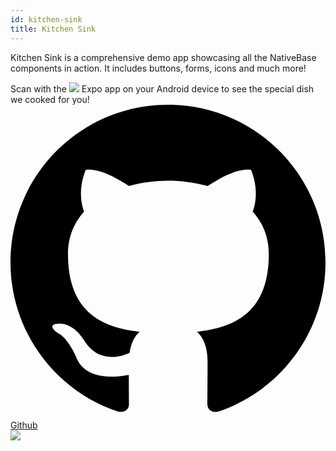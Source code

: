 ```yaml
---
id: kitchen-sink
title: Kitchen Sink
---
```




<div className="tailwind">
  <div className="m-0">
    <div className="p-0 mb-12">
      <p>
        Kitchen Sink is a comprehensive demo app showcasing all the NativeBase
        components in action. It includes buttons, forms, icons and much more!
      </p>
      <div className="flex flex-col px-0 py-1  rounded-lg md:flex-row gap-y-10">
        <div className="w-full md:w-3/4">
          <div>
            Scan with the
            <span>
              <img src="/img/expo-icon.svg"/>
            </span>
            Expo app on your Android device to see the special dish we cooked
            for you!
          </div>
          <div>
            <a
              className={`flex items-center justify-center w-full px-5 py-3 mt-6 bg-transparent font-medium no-underline rounded md:flex-none md:w-48 ${
                true ? 'bg-indigo-500' : 'bg-gray-900'
              }`}
              href="https://github.com/nativebase/kitchen-sink"
            >
              <span className="mr-5 -mb-2">
                <svg
                  className="w-6 h-6 text-gray-100 fill-current"
                  viewBox="0 0 16 16"
                >
                  <path
                    fillRule="evenodd"
                    clipRule="evenodd"
                    d="M8 0C3.58 0 0 3.58 0 8C0 11.54 2.29 14.53 5.47 15.59C5.87 15.66 6.02 15.42 6.02 15.21C6.02 15.02 6.01 14.39 6.01 13.72C4 14.09 3.48 13.23 3.32 12.78C3.23 12.55 2.84 11.84 2.5 11.65C2.22 11.5 1.82 11.13 2.49 11.12C3.12 11.11 3.57 11.7 3.72 11.94C4.44 13.15 5.59 12.81 6.05 12.6C6.12 12.08 6.33 11.73 6.56 11.53C4.78 11.33 2.92 10.64 2.92 7.58C2.92 6.71 3.23 5.99 3.74 5.43C3.66 5.23 3.38 4.41 3.82 3.31C3.82 3.31 4.49 3.1 6.02 4.13C6.66 3.95 7.34 3.86 8.02 3.86C8.7 3.86 9.38 3.95 10.02 4.13C11.55 3.09 12.22 3.31 12.22 3.31C12.66 4.41 12.38 5.23 12.3 5.43C12.81 5.99 13.12 6.7 13.12 7.58C13.12 10.65 11.25 11.33 9.47 11.53C9.76 11.78 10.01 12.26 10.01 13.01C10.01 14.08 10 14.94 10 15.21C10 15.42 10.15 15.67 10.55 15.59C13.71 14.53 16 11.53 16 8C16 3.58 12.42 0 8 0Z"
                  />
                </svg>
              </span>
              <span className="text-gray-100">Github</span>
            </a>
          </div>
        </div>
        <div className="flex justify-center flex-1">
          <div className="relative">
            <img
              width={130}
              height={130}
              src={'/img/kitchensink-qr.png'}
            />
          </div>
        </div>
      </div>
    </div>
    <div className="mt-10 mb-12">
      <KitchenSinkIframe />
    </div>
  </div>
</div>
